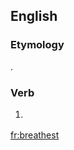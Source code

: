 ==English==

===Etymology===
{{suffix|breathe|est|lang=en}}.

===Verb===
{{head|en}}

# {{context|archaic|lang=en}} {{second-person singular of|breathe|lang=en}}

[[fr:breathest]]